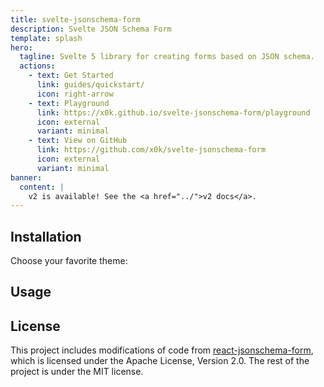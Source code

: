 ```yaml
---
title: svelte-jsonschema-form
description: Svelte JSON Schema Form
template: splash
hero:
  tagline: Svelte 5 library for creating forms based on JSON schema.
  actions:
    - text: Get Started
      link: guides/quickstart/
      icon: right-arrow
    - text: Playground
      link: https://x0k.github.io/svelte-jsonschema-form/playground
      icon: external
      variant: minimal
    - text: View on GitHub
      link: https://github.com/x0k/svelte-jsonschema-form
      icon: external
      variant: minimal
banner:
  content: |
    v2 is available! See the <a href="../">v2 docs</a>.
---
```




## Installation

Choose your favorite theme:

<Npm pkg='@sjsf/form @sjsf/ajv8-validator ajv@8' />

## Usage

<Usage />

## License

This project includes modifications of code from [react-jsonschema-form](https://github.com/rjsf-team/react-jsonschema-form), which is licensed under the Apache License, Version 2.0.
The rest of the project is under the MIT license.
